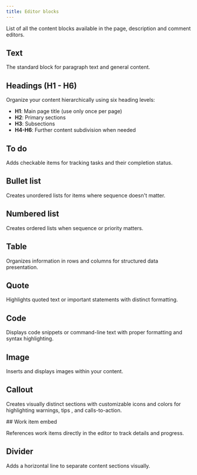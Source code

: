 ```yaml
---
title: Editor blocks
---
```



List of all the content blocks available in the page, description and comment editors.

## Text
The standard block for paragraph text and general content.

## Headings (H1 - H6)    
Organize your content hierarchically using six heading levels:

- **H1**: Main page title (use only once per page)
- **H2**: Primary sections
- **H3**: Subsections
- **H4-H6**: Further content subdivision when needed 

## To do
Adds checkable items for tracking tasks and their completion status.

## Bullet list
Creates unordered lists for items where sequence doesn't matter.

## Numbered list
Creates ordered lists when sequence or priority matters.                                   

## Table     
Organizes information in rows and columns for structured data presentation.

## Quote
Highlights quoted text or important statements with distinct formatting.

## Code
Displays code snippets or command-line text with proper formatting and syntax highlighting.

## Image
Inserts and displays images within your content. 

## Callout   
Creates visually distinct sections with customizable icons and colors for highlighting warnings, tips , and calls-to-action.

<div className="tag-wrapper">
 ## Work item embed
<Tags 
  tags={[ 
    { name: "Pro", additionalClass: "pro" }
  ]} 
 />
</div>

References work items directly in the editor to track details and progress. 

## Divider 
Adds a horizontal line to separate content sections visually.

